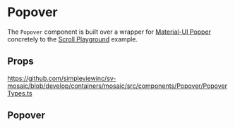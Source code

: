 
<Meta of={stories} />

# Popover

The `Popover` component is built over a wrapper for [Material-UI Popper](https://mui.com/material-ui/react-popper/#main-content) concretely
to the [Scroll Playground](https://mui.com/material-ui/react-popper/#scroll-playground) example.

## Props

https://github.com/simpleviewinc/sv-mosaic/blob/develop/containers/mosaic/src/components/Popover/PopoverTypes.ts

## Popover

<Canvas of={stories.Playground} />
